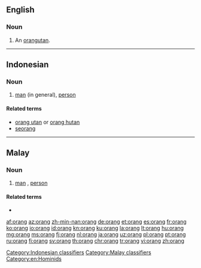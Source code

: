 ==English==

===Noun===
{{en-noun}}

# An [[orangutan]].

----

==Indonesian==

===Noun===
{{head|id|noun}}

# [[man]] (in general), [[person]]

====Related terms====
* [[orang utan]] or [[orang hutan]]
* [[seorang]]

[[Category:Indonesian classifiers]]

----

==Malay==

===Noun===
{{ms-noun}}

# [[man]] {{qualifier|in general}}, [[person]]

====Related terms====
* {{l|ms|orang utan}}

[[Category:Malay classifiers]]
[[Category:en:Hominids]]

[[af:orang]]
[[az:orang]]
[[zh-min-nan:orang]]
[[de:orang]]
[[et:orang]]
[[es:orang]]
[[fr:orang]]
[[ko:orang]]
[[io:orang]]
[[id:orang]]
[[kn:orang]]
[[ku:orang]]
[[la:orang]]
[[lt:orang]]
[[hu:orang]]
[[mg:orang]]
[[ms:orang]]
[[fj:orang]]
[[nl:orang]]
[[ja:orang]]
[[uz:orang]]
[[pl:orang]]
[[pt:orang]]
[[ru:orang]]
[[fi:orang]]
[[sv:orang]]
[[th:orang]]
[[chr:orang]]
[[tr:orang]]
[[vi:orang]]
[[zh:orang]]